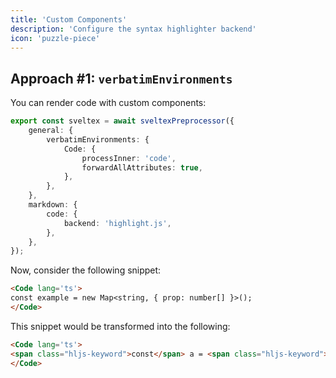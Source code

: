 ```yaml
---
title: 'Custom Components'
description: 'Configure the syntax highlighter backend'
icon: 'puzzle-piece'
---
```


## Approach \#1: `verbatimEnvironments`

You can render code with custom components:

```ts sveltex.config.ts
export const sveltex = await sveltexPreprocessor({
    general: {
        verbatimEnvironments: {
            Code: {
                processInner: 'code',
                forwardAllAttributes: true,
            },
        },
    },
    markdown: {
        code: {
            backend: 'highlight.js',
        },
    },
});
```

Now, consider the following snippet:

```md
<Code lang='ts'>
const example = new Map<string, { prop: number[] }>();
</Code>
```

This snippet would be transformed into the following:

```md
<Code lang='ts'>
<span class="hljs-keyword">const</span> a = <span class="hljs-keyword">new</span> <span class="hljs-title class_">Map</span>&lt;<span class="hljs-built_in">string</span>, &lbrace; <span class="hljs-attr">prop</span>: <span class="hljs-built_in">number</span>[] &rbrace;&gt;();
</Code>
```
